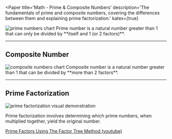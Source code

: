 

<Paper
  title='Math - Prime & Composite Numbers'
  description='The fundamentals of prime and composite numbers, covering the differences between them and explaining prime factorization.'
  katex={true}
>


<Image src={Image1} alt="prime numbers chart" />
Prime number is a natural number greater than 1 that can only be divided by **itself and 1 (or 2 factors)**.

---

## Composite Number

<Image src={Image2} alt="composite numbers chart" />
Composite number is a natural number greater than 1 that can be divided by **more than 2 factors**.

---

## Prime Factorization

<Image src={Image3} alt="prime factorization visual demonstration" />

Prime factorization involves determining which prime numbers, when multiplied together, yield the original number.

[Prime Factors Using The Factor Tree Method (youtube)](https://www.youtube.com/watch?v=1zagn5okZgM)
</Paper>

